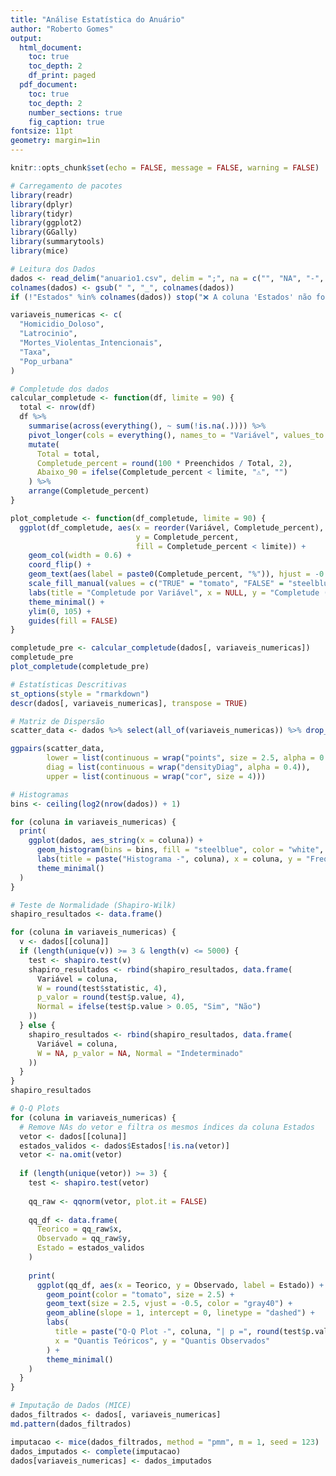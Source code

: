 ---
title: "Análise Estatística do Anuário"
author: "Roberto Gomes"
output:
  html_document:
    toc: true
    toc_depth: 2
    df_print: paged
  pdf_document:
    toc: true
    toc_depth: 2
    number_sections: true
    fig_caption: true
fontsize: 11pt
geometry: margin=1in
---

```{r setup, include=FALSE}
knitr::opts_chunk$set(echo = FALSE, message = FALSE, warning = FALSE)

# Carregamento de pacotes
library(readr)
library(dplyr)
library(tidyr)
library(ggplot2)
library(GGally)
library(summarytools)
library(mice)
```

```{r leitura-dados}
# Leitura dos Dados
dados <- read_delim("anuario1.csv", delim = ";", na = c("", "NA", "-", "--"))
colnames(dados) <- gsub(" ", "_", colnames(dados))
if (!"Estados" %in% colnames(dados)) stop("❌ A coluna 'Estados' não foi localizada.")
```

```{r variaveis}
variaveis_numericas <- c(
  "Homicidio_Doloso", 
  "Latrocinio", 
  "Mortes_Violentas_Intencionais", 
  "Taxa", 
  "Pop_urbana"
)
```

```{r completude-funcoes}
# Completude dos dados
calcular_completude <- function(df, limite = 90) {
  total <- nrow(df)
  df %>%
    summarise(across(everything(), ~ sum(!is.na(.)))) %>%
    pivot_longer(cols = everything(), names_to = "Variável", values_to = "Preenchidos") %>%
    mutate(
      Total = total,
      Completude_percent = round(100 * Preenchidos / Total, 2),
      Abaixo_90 = ifelse(Completude_percent < limite, "⚠️", "")
    ) %>%
    arrange(Completude_percent)
}

plot_completude <- function(df_completude, limite = 90) {
  ggplot(df_completude, aes(x = reorder(Variável, Completude_percent), 
                            y = Completude_percent, 
                            fill = Completude_percent < limite)) +
    geom_col(width = 0.6) +
    coord_flip() +
    geom_text(aes(label = paste0(Completude_percent, "%")), hjust = -0.1, size = 3.5) +
    scale_fill_manual(values = c("TRUE" = "tomato", "FALSE" = "steelblue")) +
    labs(title = "Completude por Variável", x = NULL, y = "Completude (%)") +
    theme_minimal() +
    ylim(0, 105) +
    guides(fill = FALSE)
}
```

```{r completude}
completude_pre <- calcular_completude(dados[, variaveis_numericas])
completude_pre
plot_completude(completude_pre)
```

```{r estatisticas-descritivas}
# Estatísticas Descritivas
st_options(style = "rmarkdown")
descr(dados[, variaveis_numericas], transpose = TRUE)
```

```{r matriz-dispersao}
# Matriz de Dispersão
scatter_data <- dados %>% select(all_of(variaveis_numericas)) %>% drop_na()

ggpairs(scatter_data,
        lower = list(continuous = wrap("points", size = 2.5, alpha = 0.7)),
        diag = list(continuous = wrap("densityDiag", alpha = 0.4)),
        upper = list(continuous = wrap("cor", size = 4)))
```

```{r histogramas}
# Histogramas
bins <- ceiling(log2(nrow(dados)) + 1)

for (coluna in variaveis_numericas) {
  print(
    ggplot(dados, aes_string(x = coluna)) +
      geom_histogram(bins = bins, fill = "steelblue", color = "white", alpha = 0.9) +
      labs(title = paste("Histograma -", coluna), x = coluna, y = "Frequência") +
      theme_minimal()
  )
}
```

```{r shapiro}
# Teste de Normalidade (Shapiro-Wilk)
shapiro_resultados <- data.frame()

for (coluna in variaveis_numericas) {
  v <- dados[[coluna]]
  if (length(unique(v)) >= 3 & length(v) <= 5000) {
    test <- shapiro.test(v)
    shapiro_resultados <- rbind(shapiro_resultados, data.frame(
      Variável = coluna,
      W = round(test$statistic, 4),
      p_valor = round(test$p.value, 4),
      Normal = ifelse(test$p.value > 0.05, "Sim", "Não")
    ))
  } else {
    shapiro_resultados <- rbind(shapiro_resultados, data.frame(
      Variável = coluna,
      W = NA, p_valor = NA, Normal = "Indeterminado"
    ))
  }
}
shapiro_resultados
```

```{r qqplots}
# Q-Q Plots
for (coluna in variaveis_numericas) {
  # Remove NAs do vetor e filtra os mesmos índices da coluna Estados
  vetor <- dados[[coluna]]
  estados_validos <- dados$Estados[!is.na(vetor)]
  vetor <- na.omit(vetor)
  
  if (length(unique(vetor)) >= 3) {
    test <- shapiro.test(vetor)
    
    qq_raw <- qqnorm(vetor, plot.it = FALSE)
    
    qq_df <- data.frame(
      Teorico = qq_raw$x,
      Observado = qq_raw$y,
      Estado = estados_validos
    )
    
    print(
      ggplot(qq_df, aes(x = Teorico, y = Observado, label = Estado)) +
        geom_point(color = "tomato", size = 2.5) +
        geom_text(size = 2.5, vjust = -0.5, color = "gray40") +
        geom_abline(slope = 1, intercept = 0, linetype = "dashed") +
        labs(
          title = paste("Q-Q Plot -", coluna, "| p =", round(test$p.value, 4)),
          x = "Quantis Teóricos", y = "Quantis Observados"
        ) +
        theme_minimal()
    )
  }
}
```

```{r imputacao}
# Imputação de Dados (MICE)
dados_filtrados <- dados[, variaveis_numericas]
md.pattern(dados_filtrados)

imputacao <- mice(dados_filtrados, method = "pmm", m = 1, seed = 123)
dados_imputados <- complete(imputacao)
dados[variaveis_numericas] <- dados_imputados
```